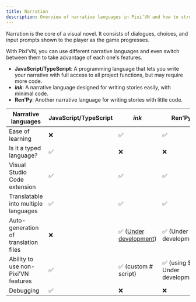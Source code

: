 ```yaml
---
title: Narration
description: Overview of narrative languages in Pixi’VN and how to structure interactive stories using dialogues, choices, and input prompts.
---
```


Narration is the core of a visual novel. It consists of <DynamicLink href="/start/dialogue">dialogues</DynamicLink>, <DynamicLink href="/start/choices">choices</DynamicLink>, and <DynamicLink href="/start/input">input prompts</DynamicLink> shown to the player as the game progresses.

With Pixi’VN, you can use different narrative languages and even switch between them to take advantage of each one's features.

- **JavaScript/TypeScript**: A programming language that lets you write your narrative with full access to all project functions, but may require more code.
- **<DynamicLink href="/ink">_ink_</DynamicLink>**: A narrative language designed for writing stories easily, with minimal code.
- **<DynamicLink href="/renpy">Ren'Py</DynamicLink>**: Another narrative language for writing stories with little code.

| Narrative languages                  | JavaScript/TypeScript | _ink_                                                                                | Ren'Py                          |
| ------------------------------------ | --------------------- | ------------------------------------------------------------------------------------ | ------------------------------- |
| Ease of learning                     | ❌                     | ✅                                                                                    | ✅                               |
| Is it a typed language?              | ✅                     | ❌                                                                                    | ❌                               |
| Visual Studio Code extension         | ✅                     | ✅                                                                                    | ✅                               |
| Translatable into multiple languages | ✅                     | ✅                                                                                    | ✅                               |
| Auto-generation of translation files | ❌                     | ✅ ([Under development](https://github.com/DRincs-Productions/pixi-vn-json/issues/3)) | ✅ (Under development)           |
| Ability to use non-Pixi’VN features  | ✅                     | ✅  (<DynamicLink href="/ink/hashtag">custom # script</DynamicLink>)                  | ✅ (using $ - Under development) |
| Debugging                            | ✅                     | ❌                                                                                    | ❌                               |
